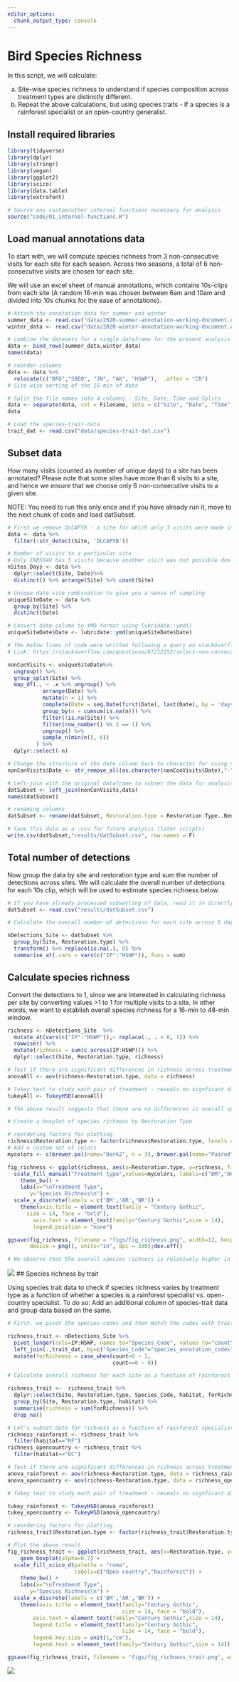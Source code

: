 ```yaml
---
editor_options: 
  chunk_output_type: console
---
```


# Bird Species Richness

In this script, we will calculate:

a) Site-wise species richness to understand if species composition across treatment types are distinctly different. 
b) Repeat the above calculations, but using species traits - If a species is a rainforest specialist or an open-country generalist.  

## Install required libraries
```r
library(tidyverse)
library(dplyr)
library(stringr)
library(vegan)
library(ggplot2)
library(scico)
library(data.table)
library(extrafont)

# Source any custom/other internal functions necessary for analysis
source("code/01_internal-functions.R")
```

## Load manual annotations data

To start with, we will compute species richness from 3 non-consecutive visits for each site for each season. Across two seasons, a total of 6 non-consecutive visits are chosen for each site. 

We will use an excel sheet of manual annotations, which contains 10s-clips from each site (A random 16-min was chosen between 6am and 10am and divided into 10s chunks for the ease of annotations).
```r
# Attach the annotation data for summer and winter
summer_data <- read.csv("data/2020-summer-annotation-working-document.csv")
winter_data <- read.csv("data/2020-winter-annotation-working-document.csv")

# combine the datasets for a single dataframe for the present analysis
data <- bind_rows(summer_data,winter_data)
names(data)

# reorder columns
data <- data %>%
  relocate(c("BFO","SBEO", "JN", "AK", "HSWP"),  .after = "CR")                                                                     
# Site-wise sorting of the 16-min of data

# Split the file names into 4 columns : Site, Date, Time and Splits  
data <- separate(data, col = Filename, into = c("Site", "Date", "Time", "Splits"), sep = "_")
data

# Load the species-trait-data
trait_dat <- read.csv("data/species-trait-dat.csv")
```

## Subset data

How many visits (counted as number of unique days) to a site has been annotated? Please note that some sites have more than 6 visits to a site, and hence we ensure that we choose only 6 non-consecutive visits to a given site.  

NOTE: You need to run this only once and if you have already run it, move to the next chunk of code and load datSubset. 
```r
# First we remove OLCAP5B - a site for which only 3 visits were made in summer and not sampled as a result of logistic reasons in winter
data <- data %>%
  filter(!str_detect(Site, 'OLCAP5B'))

# Number of visits to a particular site
# Only INBS04U has 5 visits because another visit was not possible due to rain
nSites_Days <- data %>%
  dplyr::select(Site, Date)%>%
  distinct() %>% arrange(Site) %>% count(Site)

# Unique date site combination to give you a sense of sampling
uniqueSiteDate <- data %>%
  group_by(Site) %>%
  distinct(Date)

# Convert date column to YMD format using lubridate::ymd()
uniqueSiteDate$Date <- lubridate::ymd(uniqueSiteDate$Date)

# The below lines of code were written following a query on stackOverflow to select six non-consecutive visits to any site
# Link: https://stackoverflow.com/questions/67212152/select-non-consecutive-dates-for-every-grouped-element-in-r

nonConVisits <- uniqueSiteDate%>% 
  ungroup() %>% 
  group_split(Site) %>% 
  map_df(., ~ .x %>% ungroup() %>%
           arrange(Date) %>%
           mutate(n = 1) %>%
           complete(Date = seq.Date(first(Date), last(Date), by = 'days'))%>%
           group_by(n = cumsum(is.na(n))) %>%
           filter(!is.na(Site)) %>%
           filter(row_number() %% 2 == 1) %>%
           ungroup() %>%
           sample_n(min(n(), 6))
         ) %>%
  dplyr::select(-n)

# Change the structure of the date column back to character for using one of the join functions
nonConVisits$Date <- str_remove_all(as.character(nonConVisits$Date),"-")

# Left-join with the original dataframe to subset the data for analysis
datSubset <- left_join(nonConVisits,data)
names(datSubset)

# renaming columns
datSubset <- rename(datSubset, Restoration.type = Restoration.Type..Benchmark.Active.Passive.)

# Save this data as a .csv for future analysis (later scripts)
write.csv(datSubset,"results/datSubset.csv", row.names = F)
```

## Total number of detections

Now group the data by site and restoration type and sum the number of detections across sites. We will calculate the overall number of detections for each 10s clip, which will be used to estimate species richness below.
```r
# If you have already processed subsetting of data, read it in directly
datSubset <- read.csv("results/datSubset.csv")

# Calculate the overall number of detections for each site across 6 days of data (translates to ~ 96 min of data per site)

nDetections_Site <- datSubset %>%
  group_by(Site, Restoration.type) %>%
  transform() %>% replace(is.na(.), 0) %>%
  summarise_at(.vars = vars(c("IP":"HSWP")),.funs = sum) 
```

## Calculate species richness

Convert the detections to 1, since we are interested in calculating richness per site by converting values >1 to 1 for multiple visits to a site. In other words, we want to establish overall species richness for a 16-min to 48-min window.
```r
richness <- nDetections_Site  %>% 
  mutate_at(vars(c("IP":"HSWP")),~ replace(., . > 0, 1)) %>%
  rowwise() %>% 
  mutate(richness = sum(c_across(IP:HSWP))) %>%
  dplyr::select(Site, Restoration.type, richness)

# Test if there are significant differences in richness across treatment types
anovaAll <- aov(richness~Restoration.type, data = richness)

# Tukey test to study each pair of treatment - reveals no signficant difference across treatment types
tukeyAll <- TukeyHSD(anovaAll)

# The above result suggests that there are no differences in overall species richness across treatment types

# Create a boxplot of species richness by Restoration Type

# reordering factors for plotting
richness$Restoration.type <- factor(richness$Restoration.type, levels = c("Benchmark", "Active", "Passive"))
# Add a custom set of colors
mycolors <- c(brewer.pal(name="Dark2", n = 3), brewer.pal(name="Paired", n = 3))

fig_richness <- ggplot(richness, aes(x=Restoration.type, y=richness, fill=Restoration.type)) +  geom_boxplot(alpha=0.7) + 
  scale_fill_manual("Treatment type",values=mycolors, labels=c("BM","AR","NR")) + 
    theme_bw() +
    labs(x="\nTreatment Type", 
       y="Species Richness\n") +
  scale_x_discrete(labels = c('BM','AR','NR')) +
    theme(axis.title = element_text(family = "Century Gothic",
      size = 14, face = "bold"),
        axis.text = element_text(family="Century Gothic",size = 14),
        legend.position = "none")

ggsave(fig_richness, filename = "figs/fig_richness.png", width=12, height=7,
       device = png(), units="in", dpi = 300);dev.off()

# We observe that the overall species richness is relatively higher in passively restored forest patches, followed by benchmark (protected area) forest patches and actively restored forest patches (But these differences are not significant)
```

![](figs/fig_richness.png)
## Species richness by trait

Using species trait data to check if species richness varies by treatment type as a function of whether a species is a rainforest specialist vs. open-country specialist. To do so: Add an additional column of species-trait data and group data based on the same.
```r
# First, we pivot the species-codes and then match the codes with trait_data and reformat the data to keep all detections>0 as 1 else they are 0

richness_trait <- nDetections_Site %>%
  pivot_longer(cols=IP:HSWP, names_to="Species_Code", values_to="count") %>%
  left_join(.,trait_dat, by=c("Species_Code"="species_annotation_codes")) %>%
  mutate(forRichness = case_when(count>0 ~ 1,
                                 count==0 ~ 0))

# Calculate overall richness for each site as a function of rainforest species and open-country species

richness_trait <-  richness_trait %>%
  dplyr::select(Site, Restoration.type, Species_Code, habitat, forRichness)%>%
  group_by(Site, Restoration.type, habitat) %>%
  summarise(richness = sum(forRichness)) %>%
  drop_na()

# Let's subset data for richness as a function of rainforest specialists and open-country generalists and test for significant differences (if any)
richness_rainforest <- richness_trait %>%
  filter(habitat=="RF")
richness_opencountry <- richness_trait %>%
  filter(habitat=="OC")

# Test if there are significant differences in richness across treatment types as a function of species trait
anova_rainforest <- aov(richness~Restoration.type, data = richness_rainforest)
anova_opencountry <- aov(richness~Restoration.type, data = richness_opencountry)

# Tukey test to study each pair of treatment - reveals no signficant difference across treatment types for rainforest birds, but a significant difference between benchmark-active and benchmark-passive sites for open country birds

tukey_rainforest <- TukeyHSD(anova_rainforest)
tukey_opencountry <- TukeyHSD(anova_opencountry)

# reordering factors for plotting
richness_trait$Restoration.type <- factor(richness_trait$Restoration.type, levels = c("Benchmark", "Active", "Passive"))

# Plot the above result
fig_richness_trait <- ggplot(richness_trait, aes(x=Restoration.type, y=richness, fill=habitat)) +
    geom_boxplot(alpha=0.7) +
  scale_fill_scico_d(palette = "roma",
                     labels=c("Open country","Rainforest")) +
    theme_bw() +
    labs(x="\nTreatment Type", 
       y="Species Richness\n") +
  scale_x_discrete(labels = c('BM','AR','NR')) +
    theme(axis.title = element_text(family="Century Gothic",
                                    size = 14, face = "bold"), 
        axis.text = element_text(family="Century Gothic",size = 14),
        legend.title = element_text(family="Century Gothic",
                                    size = 14, face = "bold"),
        legend.key.size = unit(1,"cm"),
        legend.text = element_text(family="Century Gothic",size = 14))

ggsave(fig_richness_trait, filename = "figs/fig_richness_trait.png", width=12, height=7, device =png(), units="in", dpi = 300); dev.off()
```

![](figs/fig_richness_trait.png)